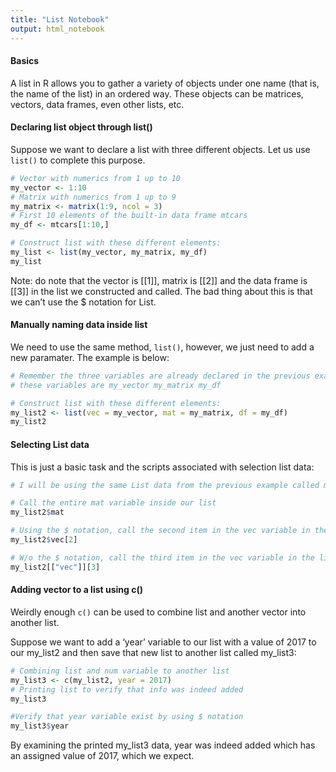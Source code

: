 ```yaml
---
title: "List Notebook"
output: html_notebook
---
```


#### Basics

A list in R allows you to gather a variety of objects under one name (that is, the name of the list) in an ordered way. These objects can be matrices, vectors, data frames, even other lists, etc. 

#### Declaring list object through list()

Suppose we want to declare a list with three different objects.  Let us use `list()` to complete this purpose.  

```r
# Vector with numerics from 1 up to 10
my_vector <- 1:10 
# Matrix with numerics from 1 up to 9
my_matrix <- matrix(1:9, ncol = 3)
# First 10 elements of the built-in data frame mtcars
my_df <- mtcars[1:10,]

# Construct list with these different elements:
my_list <- list(my_vector, my_matrix, my_df)
my_list
```

Note:  do note that the vector is [[1]], matrix is [[2]] and the data frame is [[3]] in the list we constructed and called.  The bad thing about this is that we can't use the $ notation for List.

#### Manually naming data inside list

We need to use the same method, `list()`, however, we just need to add a new paramater.  The example is below:

```r
# Remember the three variables are already declared in the previous example 
# these variables are my_vector my_matrix my_df

# Construct list with these different elements:
my_list2 <- list(vec = my_vector, mat = my_matrix, df = my_df)
my_list2
```

#### Selecting List data

This is just a basic task and the scripts associated with selection list data:

```r
# I will be using the same List data from the previous example called my_list2

# Call the entire mat variable inside our list
my_list2$mat

# Using the $ notation, call the second item in the vec variable in the list.  
my_list2$vec[2]

# W/o the $ notation, call the third item in the vec variable in the list.
my_list2[["vec"]][3]
```


#### Adding vector to a list using c()

Weirdly enough `c()` can be used to combine list and another vector into another list.

Suppose we want to add a 'year' variable to our list with a value of 2017 to our my_list2 and then save that new list to another list called my_list3:

```r
# Combining list and num variable to another list
my_list3 <- c(my_list2, year = 2017)
# Printing list to verify that info was indeed added
my_list3

#Verify that year variable exist by using $ notation
my_list3$year
```

By examining the printed my_list3 data, year was indeed added which has an assigned value of 2017, which we expect. 
